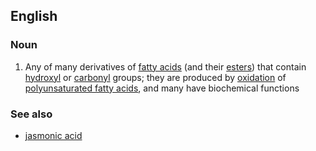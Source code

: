 ==English==

===Noun===
{{en-noun}}

#{{biochemistry}} Any of many derivatives of [[fatty acid]]s (and their [[ester]]s) that contain [[hydroxyl]] or [[carbonyl]] groups; they are produced by [[oxidation]] of [[polyunsaturated fatty acid]]s, and many have biochemical functions

===See also===
*[[jasmonic acid]]